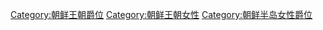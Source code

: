 [[Category:朝鲜王朝爵位|Category:朝鲜王朝爵位]]
[[Category:朝鲜王朝女性|Category:朝鲜王朝女性]]
[[Category:朝鲜半岛女性爵位|Category:朝鲜半岛女性爵位]]